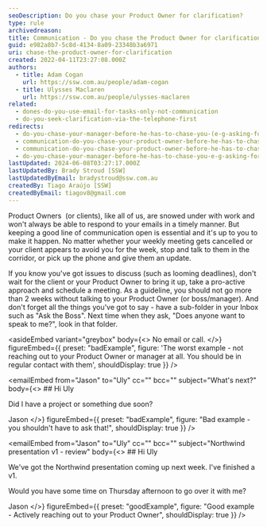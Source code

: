 ```yaml
---
seoDescription: Do you chase your Product Owner for clarification?
type: rule
archivedreason:
title: Communication - Do you chase the Product Owner for clarification?
guid: e982a8b7-5c8d-4134-8a09-23348b3a6971
uri: chase-the-product-owner-for-clarification
created: 2022-04-11T23:27:08.000Z
authors:
  - title: Adam Cogan
    url: https://ssw.com.au/people/adam-cogan
  - title: Ulysses Maclaren
    url: https://ssw.com.au/people/ulysses-maclaren
related:
  - dones-do-you-use-email-for-tasks-only-not-communication
  - do-you-seek-clarification-via-the-telephone-first
redirects:
  - do-you-chase-your-manager-before-he-has-to-chase-you-(e-g-asking-for-clarification)
  - communication-do-you-chase-your-product-owner-before-he-has-to-chase-you-e-g-asking-for-clarification
  - communication-do-you-chase-your-product-owner-before-he-has-to-chase-you-(e-g-asking-for-clarification)
  - do-you-chase-your-manager-before-he-has-to-chase-you-e-g-asking-for-clarification
lastUpdated: 2024-06-08T03:27:17.000Z
lastUpdatedBy: Brady Stroud [SSW]
lastUpdatedByEmail: bradystroud@ssw.com.au
createdBy: Tiago Araújo [SSW]
createdByEmail: tiagov8@gmail.com
---
```


Product Owners  (or clients), like all of us, are snowed under with work and won't always be able to respond to your emails in a timely manner. But keeping a good line of communication open is essential and it's up to you to make it happen. No matter whether your weekly meeting gets cancelled or your client appears to avoid you for the week, stop and talk to them in the corridor, or pick up the phone and give them an update.

If you know you've got issues to discuss (such as looming deadlines), don't wait for the client or your Product Owner to bring it up, take a pro-active approach and schedule a meeting.
As a guideline, you should not go more than 2 weeks without talking to your Product Owner (or boss/manager). And don't forget all the things you've got to say - have a sub-folder in your Inbox such as "Ask the Boss". Next time when they ask, "Does anyone want to speak to me?", look in that folder.

<asideEmbed
  variant="greybox"
  body={<>
    No email or call.
  </>}
  figureEmbed={{
    preset: "badExample",
    figure: 'The worst example - not reaching out to your Product Owner or manager at all. You should be in regular contact with them',
    shouldDisplay: true
  }}
/>

<emailEmbed
  from="Jason"
  to="Uly"
  cc=""
  bcc=""
  subject="What's next?"
  body={<>
    ## Hi Uly

Did I have a project or something due soon?

Jason
  </>}
  figureEmbed={{
    preset: "badExample",
    figure: "Bad example - you shouldn't have to ask that!",
    shouldDisplay: true
  }}
/>

<emailEmbed
  from="Jason"
  to="Uly"
  cc=""
  bcc=""
  subject="Northwind presentation v1 - review"
  body={<>
    ## Hi Uly

We've got the Northwind presentation coming up next week. I've finished a v1.

Would you have some time on Thursday afternoon to go over it with me?

Jason
  </>}
  figureEmbed={{
    preset: "goodExample",
    figure: "Good example - Actively reaching out to your Product Owner",
    shouldDisplay: true
  }}
/>
